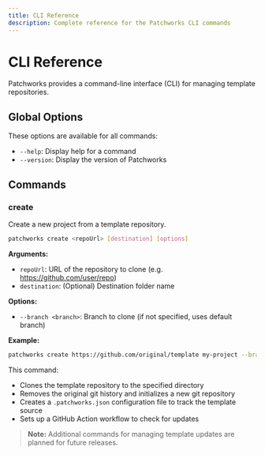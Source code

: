 ```yaml
---
title: CLI Reference
description: Complete reference for the Patchworks CLI commands
---
```


# CLI Reference

Patchworks provides a command-line interface (CLI) for managing template repositories.

## Global Options

These options are available for all commands:

- `--help`: Display help for a command
- `--version`: Display the version of Patchworks

## Commands

### create

Create a new project from a template repository.

```bash
patchworks create <repoUrl> [destination] [options]
```

**Arguments:**

- `repoUrl`: URL of the repository to clone (e.g. https://github.com/user/repo)
- `destination`: (Optional) Destination folder name

**Options:**

- `--branch <branch>`: Branch to clone (if not specified, uses default branch)

**Example:**

```bash
patchworks create https://github.com/original/template my-project --branch develop
```

This command:

- Clones the template repository to the specified directory
- Removes the original git history and initializes a new git repository
- Creates a `.patchworks.json` configuration file to track the template source
- Sets up a GitHub Action workflow to check for updates

> **Note:** Additional commands for managing template updates are planned for future releases.
